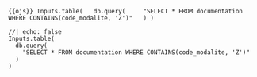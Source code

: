 ```{{ojs}}
Inputs.table(
  db.query(
    "SELECT * FROM documentation WHERE CONTAINS(code_modalite, 'Z')"
  )
)
```

```ojs
//| echo: false
Inputs.table(
  db.query(
    "SELECT * FROM documentation WHERE CONTAINS(code_modalite, 'Z')"
  )
)
```

